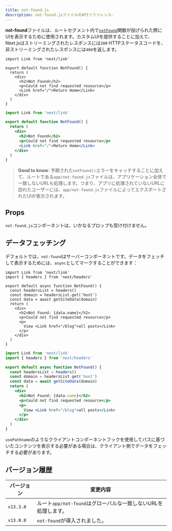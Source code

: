 ```yaml
---
title: not-found.js
description: not-found.jsファイルのAPIリファレンス。
---
```


**not-found**ファイルは、ルートセグメント内で[`notFound`](/docs/app/api-reference/functions/not-found)関数が投げられた際にUIを表示するために使用されます。カスタムUIを提供することに加えて、Next.jsはストリーミングされたレスポンスには`200` HTTPステータスコードを、非ストリーミングされたレスポンスには`404`を返します。

<Tabs>
<TabItem value="tsx" label="TypeScript">

```tsx title="app/not-found.tsx" switcher
import Link from 'next/link'

export default function NotFound() {
  return (
    <div>
      <h2>Not Found</h2>
      <p>Could not find requested resource</p>
      <Link href="/">Return Home</Link>
    </div>
  )
}
```
</TabItem>
</Tabs>
<Tabs>
<TabItem value="jsx" label="JavaScript">

```jsx title="app/blog/not-found.js" switcher
import Link from 'next/link'

export default function NotFound() {
  return (
    <div>
      <h2>Not Found</h2>
      <p>Could not find requested resource</p>
      <Link href="/">Return Home</Link>
    </div>
  )
}
```
</TabItem>
</Tabs>


> **Good to know**: 予期された`notFound()`エラーをキャッチすることに加えて、ルートである`app/not-found.js`ファイルは、アプリケーション全体で一致しないURLも処理します。つまり、アプリに処理されていないURLに訪れたユーザーには、`app/not-found.js`ファイルによってエクスポートされたUIが表示されます。

## Props

`not-found.js`コンポーネントは、いかなるプロップも受け付けません。

## データフェッチング

デフォルトでは、`not-found`はサーバーコンポーネントです。データをフェッチして表示するためには、`async`としてマークすることができます：

<Tabs>
<TabItem value="tsx" label="TypeScript">

```tsx title="app/not-found.tsx" switcher
import Link from 'next/link'
import { headers } from 'next/headers'

export default async function NotFound() {
  const headersList = headers()
  const domain = headersList.get('host')
  const data = await getSiteData(domain)
  return (
    <div>
      <h2>Not Found: {data.name}</h2>
      <p>Could not find requested resource</p>
      <p>
        View <Link href="/blog">all posts</Link>
      </p>
    </div>
  )
}
```
</TabItem>
<TabItem value="jsx" label="JavaScript">

```jsx title="app/not-found.jsx" switcher
import Link from 'next/link'
import { headers } from 'next/headers'

export default async function NotFound() {
  const headersList = headers()
  const domain = headersList.get('host')
  const data = await getSiteData(domain)
  return (
    <div>
      <h2>Not Found: {data.name}</h2>
      <p>Could not find requested resource</p>
      <p>
        View <Link href="/blog">all posts</Link>
      </p>
    </div>
  )
}
```
</TabItem>
</Tabs>


`usePathname`のようなクライアントコンポーネントフックを使用してパスに基づいたコンテンツを表示する必要がある場合は、クライアント側でデータをフェッチする必要があります。

## バージョン履歴

| バージョン  | 変更内容                                               |
| --------- | -------------------------------------------------- |
| `v13.3.0` | ルート`app/not-found`はグローバルな一致しないURLを処理します。|
| `v13.0.0` | `not-found`が導入されました。                             |